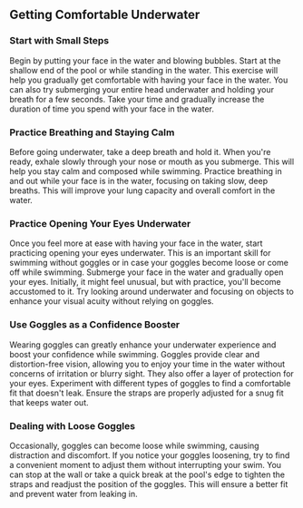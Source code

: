 ## Getting Comfortable Underwater

### Start with Small Steps

Begin by putting your face in the water and blowing bubbles. Start at the shallow end of the pool or while standing in the water. This exercise will help you gradually get comfortable with having your face in the water. You can also try submerging your entire head underwater and holding your breath for a few seconds. Take your time and gradually increase the duration of time you spend with your face in the water.

### Practice Breathing and Staying Calm

Before going underwater, take a deep breath and hold it. When you're ready, exhale slowly through your nose or mouth as you submerge. This will help you stay calm and composed while swimming. Practice breathing in and out while your face is in the water, focusing on taking slow, deep breaths. This will improve your lung capacity and overall comfort in the water.

### Practice Opening Your Eyes Underwater

Once you feel more at ease with having your face in the water, start practicing opening your eyes underwater. This is an important skill for swimming without goggles or in case your goggles become loose or come off while swimming. Submerge your face in the water and gradually open your eyes. Initially, it might feel unusual, but with practice, you'll become accustomed to it. Try looking around underwater and focusing on objects to enhance your visual acuity without relying on goggles.

### Use Goggles as a Confidence Booster

Wearing goggles can greatly enhance your underwater experience and boost your confidence while swimming. Goggles provide clear and distortion-free vision, allowing you to enjoy your time in the water without concerns of irritation or blurry sight. They also offer a layer of protection for your eyes. Experiment with different types of goggles to find a comfortable fit that doesn't leak. Ensure the straps are properly adjusted for a snug fit that keeps water out.

### Dealing with Loose Goggles

Occasionally, goggles can become loose while swimming, causing distraction and discomfort. If you notice your goggles loosening, try to find a convenient moment to adjust them without interrupting your swim. You can stop at the wall or take a quick break at the pool's edge to tighten the straps and readjust the position of the goggles. This will ensure a better fit and prevent water from leaking in.